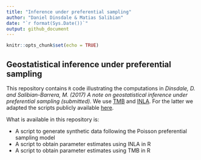 ```yaml
---
title: "Inference under preferential sampling"
author: "Daniel Dinsdale & Matias Salibian"
date: "`r format(Sys.Date())`"
output: github_document
---
```



```r
knitr::opts_chunk$set(echo = TRUE)
```

## Geostatistical inference under preferential sampling

This repository contains `R` code illustrating the 
computations in *Dinsdale, D. and Salibian-Barrera, M. (2017) A note on geostatistical inference under preferential sampling (submitted)*. We use 
[TMB](https://github.com/kaskr/adcomp/wiki) and 
[INLA](http://www.r-inla.org/). For the latter we adapted the scripts 
publicly available [here](http://www.r-inla.org/examples/case-studies/diggle09/simulation1). 

What is available in this repository is:

* A script to generate synthetic data following the Poisson preferential sampling model
* A script to obtain parameter estimates using INLA in R
* A script to obtain parameter estimates using TMB in R


